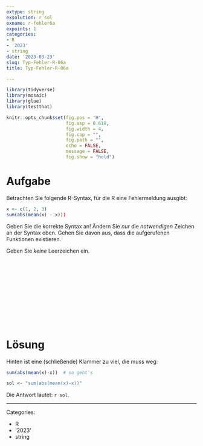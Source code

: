 ```yaml
---
extype: string
exsolution: r sol
exname: r-fehler6a
expoints: 1
categories:
- R
- '2023'
- string
date: '2023-03-23'
slug: Typ-Fehler-R-06a
title: Typ-Fehler-R-06a

---
```





```r

library(tidyverse)
library(mosaic)
library(glue)
library(testthat)
```


```r
knitr::opts_chunk$set(fig.pos = 'H',
                      fig.asp = 0.618,
                      fig.width = 4,
                      fig.cap = "", 
                      fig.path = "",
                      echo = FALSE,
                      message = FALSE,
                      fig.show = "hold")
```






# Aufgabe


Betrachten Sie folgende R-Syntax, für die R eine Fehlermeldung ausgibt:


```r
x <- c(1, 2, 3)
sum(abs(mean(x) - x)))
```



Geben Sie die korrekte Syntax an! Ändern Sie *nur* die *notwendigen* Zeichen an der Syntax oben. Gehen Sie davon aus, dass die aufgerufenen Funktionen existieren.

Geben Sie *keine* Leerzeichen ein.



</br>
</br>
</br>
</br>
</br>
</br>
</br>
</br>
</br>
</br>

# Lösung

Hinten ist eine (schließende) Klammer zu viel, die muss weg:

```r
sum(abs(mean(x)-x))  # so geht's
```


```r
sol <- "sum(abs(mean(x)-x))"
```



Die Antwort lautet: ``r sol``.





---

Categories: 

- R
- '2023'
- string

